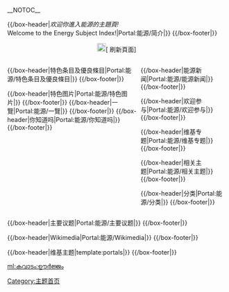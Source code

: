 <!-- 這個主題使用這個語法建立： subst:box portal skeleton| topic={{{topic}}}|  -->
__NOTOC__
<div align="center">
{{browsebar}}
</div>

{{/box-header|''欢迎你進入能源的主題頁!''<br />Welcome to the Energy Subject Index!|Portal:能源/简介|}}
{{Portal:能源/简介}}
{{/box-footer|}}

<div style="text-align: center;">[[File:Fairytale_key_enter-2.png|20px]]<span class="plainlinks noarchive">[{{fullurl:Portal:能源|action=purge}} 刷新頁面]<span></div>
<div style="float:left; width:60%;"> <!-- This width add to the the margin below to equal 100%-->

{{/box-header|特色条目及優良條目|Portal:能源/特色条目及優良條目|}}
{{Portal:能源/特色条目及優良條目}}
{{/box-footer|}}

{{/box-header|特色图片|Portal:能源/特色图片|}}
{{Portal:能源/特色图片}}
{{/box-footer|}}
{{/box-header|一覽|Portal:能源/一覽|}}
{{Portal:能源/一覽}}
{{/box-footer|}}
{{/box-header|你知道吗|Portal:能源/你知道吗|}}
{{Portal:能源/你知道吗}}
{{/box-footer|}}

</div>

<div style="float:right; width:39%"> <!-- This margin should be right of the above -->

{{/box-header|能源新闻|Portal:能源/能源新闻|}}
{{Portal:能源/能源新闻}}
{{/box-footer|}}

{{/box-header|欢迎参与|Portal:能源/欢迎参与|}}
{{Portal:能源/欢迎参与}}
{{/box-footer|}}

{{/box-header|维基专题|Portal:能源/维基专题|}}
{{Portal:能源/维基专题}}
{{/box-footer|}}

{{/box-header|相关主题|Portal:能源/相关主题|}}
{{Portal:能源/相关主题}}
{{/box-footer|}}

{{/box-header|分类|Portal:能源/分类|}}
{{Portal:能源/分类}}
{{/box-footer|}}

</div>

<div style="float:right; width:100%">
{{/box-header|主要议题|Portal:能源/主要议题|}}
{{Portal:能源/主要议题}}
{{/box-footer|}}

{{/box-header|Wikimedia|Portal:能源/Wikimedia|}}
{{Portal:能源/Wikimedia}}
{{/box-footer|}}

{{/box-header|维基主题|template:portals|}}
{{portals}}
{{/box-footer|}}

[[Category:主题首页|Category:主题首页]]

[[ml:കവാടം:ഊര്‍ജ്ജം|ml:കവാടം:ഊര്‍ജ്ജം]]